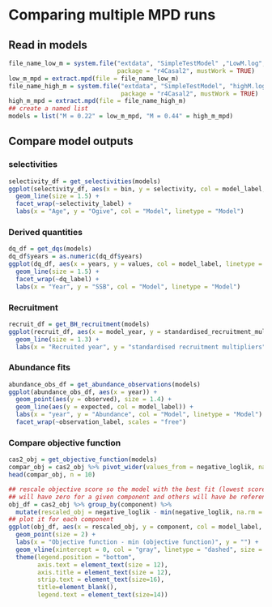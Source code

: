 # Comparing multiple MPD runs {#summarisemultipleinputs}



## Read in models
```r
file_name_low_m = system.file("extdata", "SimpleTestModel" ,"LowM.log", 
                              package = "r4Casal2", mustWork = TRUE)
low_m_mpd = extract.mpd(file = file_name_low_m)
file_name_high_m = system.file("extdata", "SimpleTestModel", "highM.log", 
                               package = "r4Casal2", mustWork = TRUE)
high_m_mpd = extract.mpd(file = file_name_high_m)
## create a named list
models = list("M = 0.22" = low_m_mpd, "M = 0.44" = high_m_mpd)
```


## Compare model outputs
### selectivities
```r
selectivity_df = get_selectivities(models)
ggplot(selectivity_df, aes(x = bin, y = selectivity, col = model_label, linetype = model_label)) +
  geom_line(size = 1.5) +
  facet_wrap(~selectivity_label) +
  labs(x = "Age", y = "Ogive", col = "Model", linetype = "Model")
```

### Derived quantities
```r
dq_df = get_dqs(models)
dq_df$years = as.numeric(dq_df$years)
ggplot(dq_df, aes(x = years, y = values, col = model_label, linetype = model_label)) +
  geom_line(size = 1.5) +
  facet_wrap(~dq_label) +
  labs(x = "Year", y = "SSB", col = "Model", linetype = "Model")

```

### Recruitment
```r
recruit_df = get_BH_recruitment(models)
ggplot(recruit_df, aes(x = model_year, y = standardised_recruitment_multipliers, col = model_label, linetype = model_label)) +
  geom_line(size = 1.3) +
  labs(x = "Recruited year", y = "standardised recruitment multipliers", col = "Model", linetype = "Model")
```



### Abundance fits
```r
abundance_obs_df = get_abundance_observations(models)
ggplot(abundance_obs_df, aes(x = year)) +
  geom_point(aes(y = observed), size = 1.4) +
  geom_line(aes(y = expected, col = model_label)) +
  labs(x = "year", y = "Abundance", col = "Model", linetype = "Model") +
  facet_wrap(~observation_label, scales = "free")
```

### Compare objective function
```r
cas2_obj = get_objective_function(models)
compar_obj = cas2_obj %>% pivot_wider(values_from = negative_loglik, names_from = model_label, id_cols = component, values_fill	= NA)
head(compar_obj, n = 10)
```

```r
## rescale objective score so the model with the best fit (lowest score)
## will have zero for a given component and others will have be reference from that
obj_df = cas2_obj %>% group_by(component) %>% 
  mutate(rescaled_obj = negative_loglik - min(negative_loglik, na.rm = T))
## plot it for each component
ggplot(obj_df, aes(x = rescaled_obj, y = component, col = model_label, shape = model_label)) +
  geom_point(size = 2) +
  labs(x = "Objective function - min (objective function)", y = "") +
  geom_vline(xintercept = 0, col = "gray", linetype = "dashed", size = 1) +
  theme(legend.position = "bottom", 
        axis.text = element_text(size = 12), 
        axis.title = element_text(size = 12),
        strip.text = element_text(size=16),
        title=element_blank(),
        legend.text = element_text(size=14))
```



